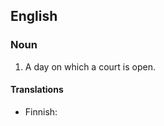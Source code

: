 ==English==

===Noun===
{{en-noun}}

# {{lb|en|legal}} A day on which a court is open.

====Translations====
{{trans-top|day on which a court is open}}
* Finnish: {{t|fi|istuntopäivä}}
{{trans-mid}}
{{trans-bottom}}